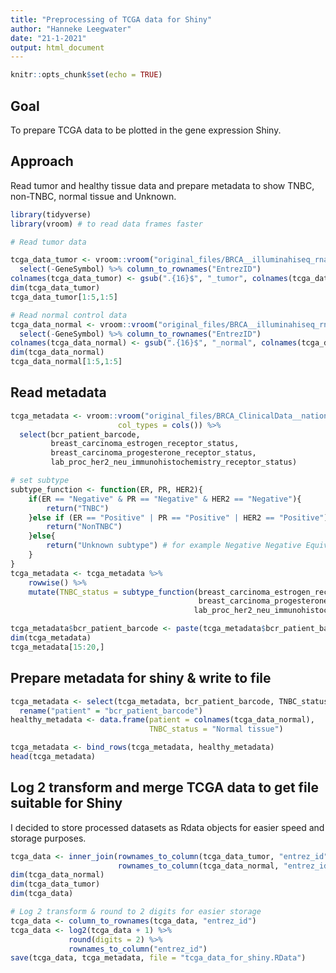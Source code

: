 ```yaml
---
title: "Preprocessing of TCGA data for Shiny"
author: "Hanneke Leegwater"
date: "21-1-2021"
output: html_document
---
```


```r
knitr::opts_chunk$set(echo = TRUE)
```

## Goal
To prepare TCGA data to be plotted in the gene expression Shiny.

## Approach
Read tumor and healthy tissue data and prepare metadata to show TNBC, non-TNBC, 
normal tissue and Unknown.
```r
library(tidyverse)
library(vroom) # to read data frames faster
```

```r
# Read tumor data

tcga_data_tumor <- vroom::vroom("original_files/BRCA__illuminahiseq_rnaseqv2__GeneExp_PrimarySolidTumor.txt", col_types = cols()) %>%
  select(-GeneSymbol) %>% column_to_rownames("EntrezID")
colnames(tcga_data_tumor) <- gsub(".{16}$", "_tumor", colnames(tcga_data_tumor)) # remove the last part, so that you are left with the specific patient ID
dim(tcga_data_tumor)
tcga_data_tumor[1:5,1:5]

# Read normal control data
tcga_data_normal <- vroom::vroom("original_files/BRCA__illuminahiseq_rnaseqv2__GeneExp_SolidTissueNormal.txt", col_types = cols()) %>% 
  select(-GeneSymbol) %>% column_to_rownames("EntrezID")
colnames(tcga_data_normal) <- gsub(".{16}$", "_normal", colnames(tcga_data_normal)) 
dim(tcga_data_normal)
tcga_data_normal[1:5,1:5]
```

## Read metadata
```r
tcga_metadata <- vroom::vroom("original_files/BRCA_ClinicalData__nationwidechildrens.org_clinical_patient_brca new.txt", 
                        col_types = cols()) %>% 
  select(bcr_patient_barcode, 
         breast_carcinoma_estrogen_receptor_status, 
         breast_carcinoma_progesterone_receptor_status, 
         lab_proc_her2_neu_immunohistochemistry_receptor_status)

# set subtype
subtype_function <- function(ER, PR, HER2){
    if(ER == "Negative" & PR == "Negative" & HER2 == "Negative"){
        return("TNBC")
    }else if (ER == "Positive" | PR == "Positive" | HER2 == "Positive"){
        return("NonTNBC")
    }else{
        return("Unknown subtype") # for example Negative Negative Equivocal
    }
}
tcga_metadata <- tcga_metadata %>% 
    rowwise() %>%
    mutate(TNBC_status = subtype_function(breast_carcinoma_estrogen_receptor_status, 
                                          breast_carcinoma_progesterone_receptor_status, 
                                         lab_proc_her2_neu_immunohistochemistry_receptor_status))

tcga_metadata$bcr_patient_barcode <- paste(tcga_metadata$bcr_patient_barcode, "tumor", sep = "_")
dim(tcga_metadata)
tcga_metadata[15:20,]

```

## Prepare metadata for shiny & write to file
```r
tcga_metadata <- select(tcga_metadata, bcr_patient_barcode, TNBC_status) %>%
  rename("patient" = "bcr_patient_barcode")
healthy_metadata <- data.frame(patient = colnames(tcga_data_normal),
                               TNBC_status = "Normal tissue")

tcga_metadata <- bind_rows(tcga_metadata, healthy_metadata)
head(tcga_metadata)
```

## Log 2 transform and merge TCGA data to get file suitable for Shiny
I decided to store processed datasets as Rdata objects 
for easier speed and storage purposes.
```r
tcga_data <- inner_join(rownames_to_column(tcga_data_tumor, "entrez_id"), 
                        rownames_to_column(tcga_data_normal, "entrez_id"), by = "entrez_id")
dim(tcga_data_normal)
dim(tcga_data_tumor)
dim(tcga_data)

# Log 2 transform & round to 2 digits for easier storage
tcga_data <- column_to_rownames(tcga_data, "entrez_id")
tcga_data <- log2(tcga_data + 1) %>%
             round(digits = 2) %>%
             rownames_to_column("entrez_id")
save(tcga_data, tcga_metadata, file = "tcga_data_for_shiny.RData")

```


